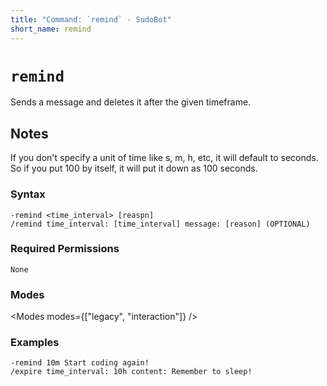 ```yaml
---
title: "Command: `remind` - SudoBot"
short_name: remind
---
```



# `remind`

Sends a message and deletes it after the given timeframe.

## Notes

If you don't specify a unit of time like s, m, h, etc, it will default to seconds. So if you put 100 by itself, it will put it down as 100 seconds.

### Syntax

```
-remind <time_interval> [reaspn]
/remind time_interval: [time_interval] message: [reason] (OPTIONAL)
```

### Required Permissions

`None`

### Modes

<Modes modes={["legacy", "interaction"]} />

### Examples

```
-remind 10m Start coding again!
/expire time_interval: 10h content: Remember to sleep!
```
